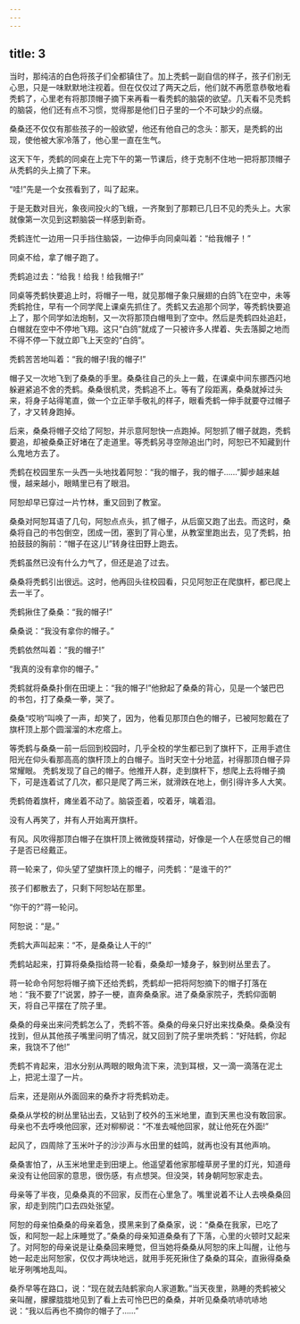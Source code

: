 ```yaml
---
---
---
```

title: 3
---



当时，那纯洁的白色将孩子们全都镇住了。加上秃鹤一副自信的样子，孩子们别无心思，只是一味默默地注视着。但在仅仅过了两天之后，他们就不再愿意恭敬地看秃鹤了，心里老有将那顶帽子摘下来再看一看秃鹤的脑袋的欲望。几天看不见秃鹤的脑袋，他们还有点不习惯，觉得那是他们日子里的一个不可缺少的点缀。

桑桑还不仅仅有那些孩子的一般欲望，他还有他自己的念头：那天，是秃鹤的出现，使他被大家冷落了，他心里一直在生气。

这天下午，秃鹤的同桌在上完下午的第一节课后，终于克制不住地一把将那顶帽子从秃鹤的头上摘了下来。

“哇!”先是一个女孩看到了，叫了起来。

于是无数对目光，象夜间投火的飞蛾，一齐聚到了那颗已几日不见的秃头上。大家就像第一次见到这颗脑袋一样感到新奇。

秃鹤连忙一边用一只手挡住脑袋，一边伸手向同桌叫着：“给我帽子！”

同桌不给，拿了帽子跑了。

秃鹤追过去：“给我！给我！给我帽子!”

同桌等秃鹤快要追上时，将帽子一甩，就见那帽子象只展翅的白鸽飞在空中，未等秃鹤抢住，早有一个同学爬上课桌先抓住了。秃鹤又去追那个同学，等秃鹤快要追上了，那个同学如法炮制，又一次将那顶白帽甩到了空中。然后是秃鹤四处追赶，白帽就在空中不停地飞翔。这只“白鸽”就成了一只被许多人撵着、失去落脚之地而不得不停一下就立即飞上天空的“白鸽”。

秃鹤苦苦地叫着：“我的帽子!我的帽子!”

帽子又一次地飞到了桑桑的手里。桑桑往自己的头上一戴，在课桌中间东挪西闪地躲避紧追不舍的秃鹤。桑桑很机灵，秃鹤追不上。等有了段距离，桑桑就掉过头来，将身子站得笔直，做一个立正举手敬礼的样子，眼看秃鹤一伸手就要夺过帽子了，才又转身跑掉。

后来，桑桑将帽子交给了阿恕，并示意阿恕快一点跑掉。阿恕抓了帽子就跑，秃鹤要追，却被桑桑正好堵在了走道里。等秃鹤另寻空隙追出门时，阿恕已不知藏到什么鬼地方去了。

秃鹤在校园里东一头西一头地找着阿恕：“我的帽子，我的帽子……”脚步越来越慢，越来越小，眼睛里已有了眼泪。

阿恕却早已穿过一片竹林，重又回到了教室。

桑桑对阿恕耳语了几句，阿恕点点头，抓了帽子，从后窗又跑了出去。而这时，桑桑将自己的书包倒空，团成一团，塞到了背心里，从教室里跑出去，见了秃鹤，拍拍鼓鼓的胸前：“帽子在这儿!”转身往田野上跑去。

秃鹤虽然已没有什么力气了，但还是追了过去。

桑桑将秃鹤引出很远。这时，他再回头往校园看，只见阿恕正在爬旗杆，都已爬上去一半了。

秃鹤揪住了桑桑：“我的帽子!”

桑桑说：“我没有拿你的帽子。”

秃鹤依然叫着：“我的帽子!”

“我真的没有拿你的帽子。”

秃鹤就将桑桑扑倒在田埂上：“我的帽子!”他掀起了桑桑的背心，见是一个皱巴巴的书包，打了桑桑一拳，哭了。

桑桑“哎哟”叫唤了一声，却笑了，因为，他看见那顶白色的帽子，已被阿恕戴在了旗杆顶上那个圆溜溜的木疙瘩上。

等秃鹤与桑桑一前一后回到校园时，几乎全校的学生都已到了旗杆下，正用手遮住阳光在仰头看那高高的旗杆顶上的白帽子。当时天空十分地蓝，衬得那顶白帽子异常耀眼。 秃鹤发现了自己的帽子。他推开人群，走到旗杆下，想爬上去将帽子摘下，可是连着试了几次，都只是爬了两三米，就滑跌在地上，倒引得许多人大笑。

秃鹤倚着旗杆，瘫坐着不动了。脑袋歪着，咬着牙，噙着泪。

没有人再笑了，并有人开始离开旗杆。

有风。风吹得那顶白帽子在旗杆顶上微微旋转摆动，好像是一个人在感觉自己的帽子是否已经戴正。

蒋一轮来了，仰头望了望旗杆顶上的帽子，问秃鹤：“是谁干的?”

孩子们都散去了，只剩下阿恕站在那里。

“你干的?”蒋一轮问。

阿恕说：“是。”

秃鹤大声叫起来：“不，是桑桑让人干的!”

秃鹤站起来，打算将桑桑指给蒋一轮看，桑桑却一矮身子，躲到树丛里去了。

蒋一轮命令阿恕将帽子摘下还给秃鹤，秃鹤却一把将阿恕摘下的帽子打落在地：“我不要了!”说罢，脖子一梗，直奔桑桑家。进了桑桑家院子，秃鹤仰面朝天，将自己平摆在了院子里。

桑桑的母亲出来问秃鹤怎么了，秃鹤不答。桑桑的母亲只好出来找桑桑。桑桑没有找到，但从其他孩子嘴里问明了情况，就又回到了院子里哄秃鹤：“好陆鹤，你起来，我饶不了他!”

秃鹤不肯起来，泪水分别从两眼的眼角流下来，流到耳根，又一滴一滴落在泥土上，把泥土湿了一片。

后来，还是刚从外面回来的桑乔才将秃鹤劝走。

桑桑从学校的树丛里钻出去，又钻到了校外的玉米地里，直到天黑也没有敢回家。母亲也不去呼唤他回家，还对柳柳说：“不准去喊他回家，就让他死在外面!”

起风了，四周除了玉米叶子的沙沙声与水田里的蛙鸣，就再也没有其他声响。

桑桑害怕了，从玉米地里走到田埂上。他遥望着他家那幢草房子里的灯光，知道母亲没有让他回家的意思，很伤感，有点想哭。但没哭，转身朝阿恕家走去。

母亲等了半夜，见桑桑真的不回家，反而在心里急了。嘴里说着不让人去唤桑桑回家，却走到院门口去四处张望。

阿恕的母亲怕桑桑的母亲着急，摸黑来到了桑桑家，说：“桑桑在我家，已吃了饭，和阿恕一起上床睡觉了。”桑桑的母亲知道桑桑有了下落，心里的火顿时又起来了。对阿恕的母亲说是让桑桑回来睡觉，但当她将桑桑从阿恕的床上叫醒，让他与她一起走出阿恕家，仅仅才两块地远，就用手死死揪住了桑桑的耳朵，直揪得桑桑呲牙咧嘴地乱叫。

桑乔早等在路口，说：“现在就去陆鹤家向人家道歉。”当天夜里，熟睡的秃鹤被父亲叫醒，朦朦胧胧地见到了看上去可怜巴巴的桑桑，并听见桑桑吭哧吭哧地说：“我以后再也不摘你的帽子了……”
